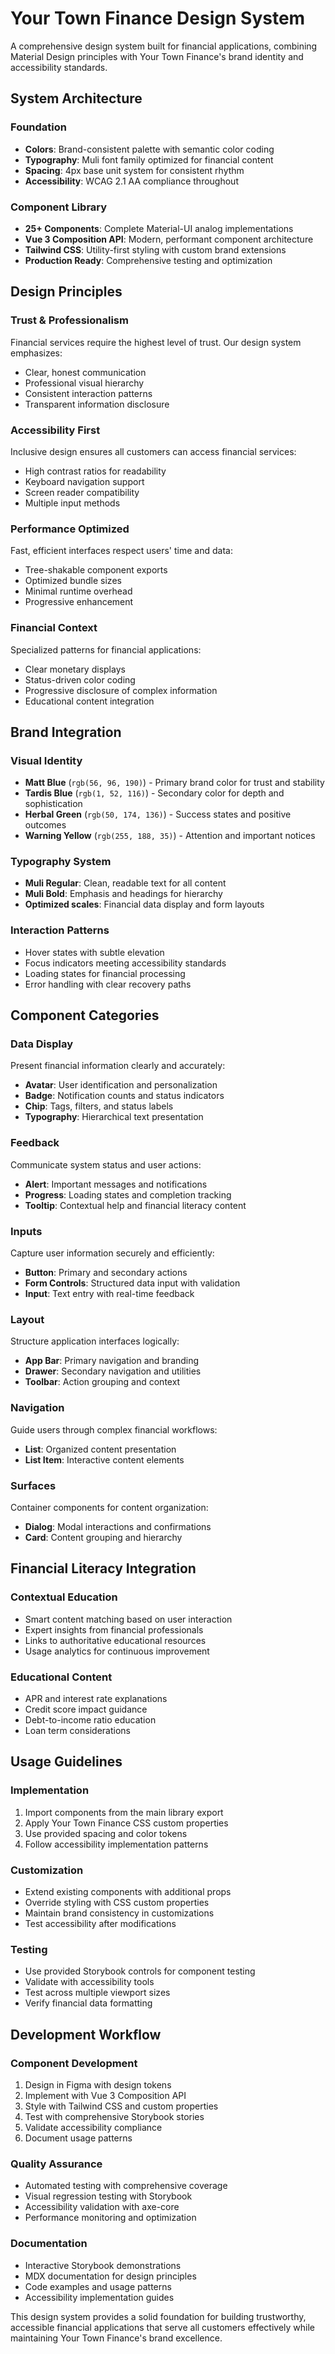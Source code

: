 
<Meta title="Design System/Overview" />

# Your Town Finance Design System

A comprehensive design system built for financial applications, combining Material Design principles with Your Town Finance's brand identity and accessibility standards.

## System Architecture

### Foundation
- **Colors**: Brand-consistent palette with semantic color coding
- **Typography**: Muli font family optimized for financial content
- **Spacing**: 4px base unit system for consistent rhythm
- **Accessibility**: WCAG 2.1 AA compliance throughout

### Component Library
- **25+ Components**: Complete Material-UI analog implementations
- **Vue 3 Composition API**: Modern, performant component architecture
- **Tailwind CSS**: Utility-first styling with custom brand extensions
- **Production Ready**: Comprehensive testing and optimization

## Design Principles

### Trust & Professionalism
Financial services require the highest level of trust. Our design system emphasizes:
- Clear, honest communication
- Professional visual hierarchy
- Consistent interaction patterns
- Transparent information disclosure

### Accessibility First
Inclusive design ensures all customers can access financial services:
- High contrast ratios for readability
- Keyboard navigation support
- Screen reader compatibility
- Multiple input methods

### Performance Optimized
Fast, efficient interfaces respect users' time and data:
- Tree-shakable component exports
- Optimized bundle sizes
- Minimal runtime overhead
- Progressive enhancement

### Financial Context
Specialized patterns for financial applications:
- Clear monetary displays
- Status-driven color coding
- Progressive disclosure of complex information
- Educational content integration

## Brand Integration

### Visual Identity
- **Matt Blue** (`rgb(56, 96, 190)`) - Primary brand color for trust and stability
- **Tardis Blue** (`rgb(1, 52, 116)`) - Secondary color for depth and sophistication
- **Herbal Green** (`rgb(50, 174, 136)`) - Success states and positive outcomes
- **Warning Yellow** (`rgb(255, 188, 35)`) - Attention and important notices

### Typography System
- **Muli Regular**: Clean, readable text for all content
- **Muli Bold**: Emphasis and headings for hierarchy
- **Optimized scales**: Financial data display and form layouts

### Interaction Patterns
- Hover states with subtle elevation
- Focus indicators meeting accessibility standards
- Loading states for financial processing
- Error handling with clear recovery paths

## Component Categories

### Data Display
Present financial information clearly and accurately:
- **Avatar**: User identification and personalization
- **Badge**: Notification counts and status indicators
- **Chip**: Tags, filters, and status labels
- **Typography**: Hierarchical text presentation

### Feedback
Communicate system status and user actions:
- **Alert**: Important messages and notifications
- **Progress**: Loading states and completion tracking
- **Tooltip**: Contextual help and financial literacy content

### Inputs
Capture user information securely and efficiently:
- **Button**: Primary and secondary actions
- **Form Controls**: Structured data input with validation
- **Input**: Text entry with real-time feedback

### Layout
Structure application interfaces logically:
- **App Bar**: Primary navigation and branding
- **Drawer**: Secondary navigation and utilities
- **Toolbar**: Action grouping and context

### Navigation
Guide users through complex financial workflows:
- **List**: Organized content presentation
- **List Item**: Interactive content elements

### Surfaces
Container components for content organization:
- **Dialog**: Modal interactions and confirmations
- **Card**: Content grouping and hierarchy

## Financial Literacy Integration

### Contextual Education
- Smart content matching based on user interaction
- Expert insights from financial professionals
- Links to authoritative educational resources
- Usage analytics for continuous improvement

### Educational Content
- APR and interest rate explanations
- Credit score impact guidance
- Debt-to-income ratio education
- Loan term considerations

## Usage Guidelines

### Implementation
1. Import components from the main library export
2. Apply Your Town Finance CSS custom properties
3. Use provided spacing and color tokens
4. Follow accessibility implementation patterns

### Customization
- Extend existing components with additional props
- Override styling with CSS custom properties
- Maintain brand consistency in customizations
- Test accessibility after modifications

### Testing
- Use provided Storybook controls for component testing
- Validate with accessibility tools
- Test across multiple viewport sizes
- Verify financial data formatting

## Development Workflow

### Component Development
1. Design in Figma with design tokens
2. Implement with Vue 3 Composition API
3. Style with Tailwind CSS and custom properties
4. Test with comprehensive Storybook stories
5. Validate accessibility compliance
6. Document usage patterns

### Quality Assurance
- Automated testing with comprehensive coverage
- Visual regression testing with Storybook
- Accessibility validation with axe-core
- Performance monitoring and optimization

### Documentation
- Interactive Storybook demonstrations
- MDX documentation for design principles
- Code examples and usage patterns
- Accessibility implementation guides

This design system provides a solid foundation for building trustworthy, accessible financial applications that serve all customers effectively while maintaining Your Town Finance's brand excellence.